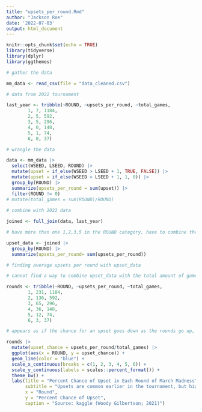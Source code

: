 ```yaml
---
title: "upsets_per_round.Rmd"
author: "Jackson Roe"
date: '2022-07-03'
output: html_document
---
```


```r
knitr::opts_chunk$set(echo = TRUE)
library(tidyverse)
library(dplyr)
library(ggthemes)
```

```r
# gather the data

mm_data <- read_csv(file = "data_cleaned.csv")

# data from 2022 tournament

last_year <- tribble(~ROUND, ~upsets_per_round, ~total_games,
        1, 7, 1184,
        2, 5, 592,
        3, 5, 296,
        4, 0, 148,
        5, 1, 74,
        6, 0, 37)

# wrangle the data

data <- mm_data |> 
  select(WSEED, LSEED, ROUND) |> 
  mutate(upset = if_else(WSEED > LSEED + 1, TRUE, FALSE)) |> 
  mutate(upset = if_else(WSEED > LSEED + 1, 1, 0)) |>
  group_by(ROUND) |> 
  summarize(upsets_per_round = sum(upset)) |> 
  filter(ROUND != 0)
# mutate(total_games = sum(ROUND)/ROUND)
  
# combine with 2022 data

joined <- full_join(data, last_year)

# have more than one 1,2,3,5 in the ROUND category, have to combine them

upset_data <- joined |> 
  group_by(ROUND) |>
  summarize(upsets_per_round= sum(upsets_per_round))

# finding average upsets per round with upset_data

# cannot find a way to combine upset_data with the total amount of games played per round besides a new tibble

rounds <- tribble(~ROUND, ~upsets_per_round, ~total_games, 
        1, 231, 1184, 
        2, 136, 592, 
        3, 65, 296, 
        4, 36, 148, 
        5, 12, 74, 
        6, 3, 37)

# appears as if the chance for an upset goes down as the rounds go up, but this could jsut be because the seeds get closer together.

rounds |> 
  mutate(upset_chance = upsets_per_round/total_games) |> 
  ggplot(aes(x = ROUND, y = upset_chance)) + 
  geom_line(color = "blue") + 
  scale_x_continuous(breaks = c(1, 2, 3, 4, 5, 6)) +
  scale_y_continuous(labels = scales::percent_format()) + 
  theme_bw() + 
  labs(title = "Percent Chance of Upset in Each Round of March Madness",
       subtitle = "Upsets are common earlier in the tournament, but higher seeds tend to win in the later rounds", 
       x = "Round", 
       y = "Percent Chance of Upset",
       caption = "Source: kaggle (Woody Gilbertson; 2021)")


```

